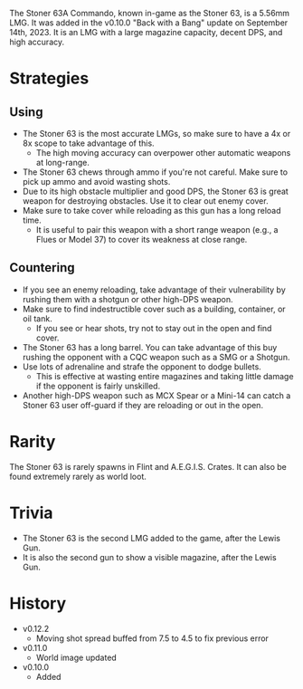 The Stoner 63A Commando, known in-game as the Stoner 63, is a 5.56mm LMG. It was added in the v0.10.0 "Back with a Bang" update on September 14th, 2023. It is an LMG with a large magazine capacity, decent DPS, and high accuracy.

# Strategies
## Using
- The Stoner 63 is the most accurate LMGs, so make sure to have a 4x or 8x scope to take advantage of this.
  - The high moving accuracy can overpower other automatic weapons at long-range.
- The Stoner 63 chews through ammo if you're not careful. Make sure to pick up ammo and avoid wasting shots.
- Due to its high obstacle multiplier and good DPS, the Stoner 63 is great weapon for destroying obstacles. Use it to clear out enemy cover.
- Make sure to take cover while reloading as this gun has a long reload time.
  - It is useful to pair this weapon with a short range weapon (e.g., a <Link href="/weapons/guns/flues">Flues</Link> or <Link href="/weapons/guns/model_37">Model 37</Link>) to cover its weakness at close range.

## Countering
- If you see an enemy reloading, take advantage of their vulnerability by rushing them with a shotgun or other high-DPS weapon.
- Make sure to find indestructible cover such as a building, container, or oil tank. 
  - If you see or hear shots, try not to stay out in the open and find cover.
- The Stoner 63 has a long barrel. You can take advantage of this buy rushing the opponent with a CQC weapon such as a SMG or a Shotgun.
- Use lots of adrenaline and strafe the opponent to dodge bullets.
  - This is effective at wasting entire magazines and taking little damage if the opponent is fairly unskilled.
- Another high-DPS weapon such as <Link href="/weapons/guns/mcx_spear">MCX Spear</Link> or a <Link href="/weapons/guns/mini14">Mini-14</Link> can catch a Stoner 63 user off-guard if they are reloading or out in the open.

# Rarity
The Stoner 63 is rarely spawns in Flint and A.E.G.I.S. Crates. It can also be found extremely rarely as world loot.

# Trivia 
- The Stoner 63 is the second LMG added to the game, after the <Link href="/weapons/guns/lewis_gun">Lewis Gun</Link>.
- It is also the second gun to show a visible magazine, after the Lewis Gun.

# History
- v0.12.2
  - Moving shot spread buffed from 7.5 to 4.5 to fix previous error
- v0.11.0
  - World image updated
- v0.10.0 
  - Added
